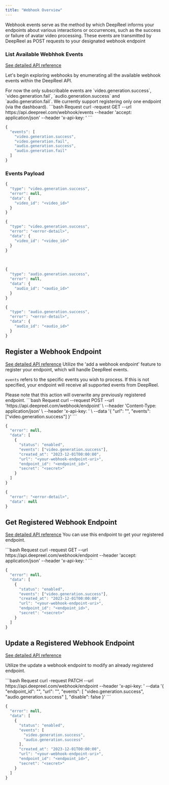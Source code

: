 ```yaml
---
title: "Webhook Overview"
---
```


Webhook events serve as the method by which DeepReel informs your endpoints about various interactions or occurrences, such as the success or failure of avatar video processing. These events are transmitted by DeepReel as POST requests to your designated webhook endpoint

### List Available Webhhok Events

[See detailed API reference](/api-reference/webhook/get-subscribable-events)

Let's begin exploring webhooks by enumerating all the available webhook events within the DeepReel API.

<Note>
  For now the only subscribable events are `video.generation.success`,
  `video.generation.fail`, `audio.generation.success` and
  `audio.generation.fail`.
</Note>

<Note>
  We currently support registering only one endpoint (via the dashboard).
</Note>

<CodeGroup>
```bash Request
curl -request GET
--url https://api.deepreel.com/webhook/events
--header 'accept: application/json'
--header 'x-api-key: <your-api-key>'
```

```javascript Response
{
  "events": [
    "video.generation.success",
    "video.generation.fail",
    "audio.generation.success",
    "audio.generation.fail"
  ]
}
```

</CodeGroup>

### Events Payload

<CodeGroup>

```javascript Video Generation Success
{
  "type": "video.generation.success",
  "error": null,
  "data": {
    "video_id": "<video_id>"
  }
}
```

```javascript Video Generation Failed
{
  "type": "video.generation.success",
  "error": "<error-detail>",
  "data": {
    "video_id": "<video_id>"
  }
}
```

</CodeGroup>
<br/>
<CodeGroup>

```javascript Audio Generation Success
{
  "type": "audio.generation.success",
  "error": null,
  "data": {
    "audio_id": "<audio_id>"
  }
}
```

```javascript Audio Generation Failed
{
  "type": "audio.generation.success",
  "error": "<error-detail>",
  "data": {
    "audio_id": "<audio_id>"
  }
}
```

</CodeGroup>

## Register a Webhook Endpoint

[See detailed API reference](/api-reference/webhook/register-endpoint)
Utilize the 'add a webhook endpoint' feature to register your endpoint, which will handle DeepReel events.

`events` refers to the specific events you wish to process. If this is not specified, your endpoint will receive all supported events from DeepReel.

<Warning>
  Please note that this action will overwrite any previously registered
  endpoint.
</Warning>

<CodeGroup>
```bash Request
curl --request POST
--url 'https://api.deepreel.com/webhook/endpoint' \
--header 'Content-Type: application/json' \
--header 'x-api-key: <your-api-key>' \
--data '{
  "url": "<your-endpoint>",
  "events": ["video.generation.success"]
}'
```

```javascript Response (Success)
{
  "error": null,
  "data": [
    {
      "status": "enabled",
      "events": ["video.generation.success"],
      "created_at": "2023-12-01T00:00:00",
      "url": "<your-webhook-endpoint-uri>",
      "endpoint_id": "<endpoint_id>",
      "secret": "<secret>"
    }
  ]
}
```

```javascript Response (Error)
{
  "error": "<error-detail>",
  "data": null
}
```

</CodeGroup>

## Get Registered Webhook Endpoint

[See detailed API reference](/api-reference/webhook/get-registered-endpoint)
You can use this endpoint to get your registered endpoint.

<CodeGroup>
```bash Request
curl -request GET
--url https://api.deepreel.com/webhook/endpoint
--header 'accept: application/json'
--header 'x-api-key: <your-api-key>'
```

```javascript Response
{
  "error": null,
  "data": [
    {
      "status": "enabled",
      "events": ["video.generation.success"],
      "created_at": "2023-12-01T00:00:00",
      "url": "<your-webhook-endpoint-uri>",
      "endpoint_id": "<endpoint_id>",
      "secret": "<secret>"
    }
  ]
}
```

</CodeGroup>

## Update a Registered Webhook Endpoint

[See detailed API reference](/api-reference/webhook/update-registered-endpoint)

Utilize the update a webhook endpoint to modify an already registered endpoint.

<CodeGroup>
```bash Request
curl -request PATCH
--url https://api.deepreel.com/webhook/endpoint
--header 'x-api-key: <your-api-key>'
--data '{
  "endpoint_id": "<endpoint_id>",
  "url": "<new-url>",
  "events": [
    "video.generation.success",
    "audio.generation.success"
  ],
  "disable": false
}'
```

```javascript Response
{
  "error": null,
  "data": [
    {
      "status": "enabled",
      "events": [
        "video.generation.success",
        "audio.generation.success"
      ],
      "created_at": "2023-12-01T00:00:00",
      "url": "<your-webhook-endpoint-uri>",
      "endpoint_id": "<endpoint_id>",
      "secret": "<secret>"
    }
  ]
}
```

</CodeGroup>
